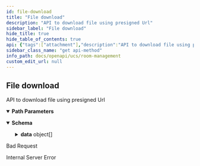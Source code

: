 ```yaml
---
id: file-download
title: "File download"
description: "API to download file using presigned Url"
sidebar_label: "File download"
hide_title: true
hide_table_of_contents: true
api: {"tags":["attachment"],"description":"API to download file using presigned Url","parameters":[{"name":"roomid","in":"path","description":"ID of room to return","required":true,"schema":{"type":"string"},"example":"f81d4fae-7dec-11d0-a765-00a0c91e6bf6"},{"name":"userid","in":"path","description":"ID of user inside the room","required":true,"schema":{"type":"integer"},"example":10206739},{"name":"fileid","in":"path","description":"ID of file in minio storage","required":true,"schema":{"type":"string"},"example":"19649298-b4da-4f2f-9e24-c7ebdc20a766"}],"responses":{"200":{"content":{"application/json":{"schema":{"type":"object","properties":{"data":{"type":"array","items":{"type":"object","properties":{"url":{"type":"string"}}}},"sent_at":{"type":"string"}}},"example":{"data":[{"url":"http://localhost:9000/vidconf/ad56b87d-3859-46a6-9d4f-dd453d5629b0/attachment/cecd68ec-c6fa-4436-94ca-94fa59ecb927?X-Amz-Algorithm=AWS4-HMAC-SHA256&X-Amz-Credential=minioadmin%2F20230116%2Fus-east-1%2Fs3%2Faws4_request&X-Amz-Date=20230116T025839Z&X-Amz-Expires=60&X-Amz-SignedHeaders=host&X-Amz-Signature=ca3b44d787cf6345263958d8c7af4139f04b3407efeb4ca340799f2e6e69aa01"}],"sent_at":"2023-06-15T18:42:11Z"}}}},"400":{"description":"Bad Request"},"500":{"description":"Internal Server Error"}},"method":"get","path":"/v2/rooms/{roomid}/users/{userid}/files/{fileid}/download","servers":[{"url":"http://app-room-mgmt.dev2.ar2","description":"Default server"}],"info":{"title":"Room Management","version":"v2","description":"## What's new\n- create chat 1-1 room\n- delete chat 1-1 room\n"},"postman":{"name":"File download","description":{"content":"API to download file using presigned Url","type":"text/plain"},"url":{"path":["v2","rooms",":roomid","users",":userid","files",":fileid","download"],"host":["{{baseUrl}}"],"query":[],"variable":[{"disabled":false,"description":{"content":"(Required) ID of room to return","type":"text/plain"},"type":"any","value":"","key":"roomid"},{"disabled":false,"description":{"content":"(Required) ID of user inside the room","type":"text/plain"},"type":"any","value":"","key":"userid"},{"disabled":false,"description":{"content":"(Required) ID of file in minio storage","type":"text/plain"},"type":"any","value":"","key":"fileid"}]},"header":[{"key":"Accept","value":"application/json"}],"method":"GET"}}
sidebar_class_name: "get api-method"
info_path: docs/openapi/ucs/room-management
custom_edit_url: null
---
```



## File download



API to download file using presigned Url

<details style={{"marginBottom":"1rem"}} data-collapsed={false} open={true}><summary style={{}}><strong>Path Parameters</strong></summary><div><ul><ParamsItem className={"paramsItem"} param={{"name":"roomid","in":"path","description":"ID of room to return","required":true,"schema":{"type":"string"},"example":"f81d4fae-7dec-11d0-a765-00a0c91e6bf6"}}></ParamsItem><ParamsItem className={"paramsItem"} param={{"name":"userid","in":"path","description":"ID of user inside the room","required":true,"schema":{"type":"integer"},"example":10206739}}></ParamsItem><ParamsItem className={"paramsItem"} param={{"name":"fileid","in":"path","description":"ID of file in minio storage","required":true,"schema":{"type":"string"},"example":"19649298-b4da-4f2f-9e24-c7ebdc20a766"}}></ParamsItem></ul></div></details><div><ApiTabs><TabItem label={"200"} value={"200"}><div></div><div><MimeTabs schemaType={"response"}><TabItem label={"application/json"} value={"application/json"}><SchemaTabs><TabItem label={"Schema"} value={"Schema"}><details style={{}} data-collapsed={false} open={true}><summary style={{"textAlign":"left"}}><strong>Schema</strong></summary><div style={{"textAlign":"left","marginLeft":"1rem"}}></div><ul style={{"marginLeft":"1rem"}}><SchemaItem collapsible={true} className={"schemaItem"}><details style={{}}><summary style={{}}><strong>data</strong><span style={{"opacity":"0.6"}}> object[]</span></summary><div style={{"marginLeft":"1rem"}}><SchemaItem collapsible={false} name={"url"} required={false} deprecated={undefined} schemaDescription={undefined} schemaName={"string"} qualifierMessage={undefined} defaultValue={undefined}></SchemaItem></div></details></SchemaItem><SchemaItem collapsible={false} name={"sent_at"} required={false} deprecated={undefined} schemaDescription={undefined} schemaName={"string"} qualifierMessage={undefined} defaultValue={undefined}></SchemaItem></ul></details></TabItem><TabItem label={"Example (from schema)"} value={"Example (from schema)"}><ResponseSamples responseExample={"{\n  \"data\": [\n    {\n      \"url\": \"string\"\n    }\n  ],\n  \"sent_at\": \"string\"\n}"} language={"json"}></ResponseSamples></TabItem><TabItem label={"Example"} value={"Example"}><ResponseSamples responseExample={"{\n  \"data\": [\n    {\n      \"url\": \"http://localhost:9000/vidconf/ad56b87d-3859-46a6-9d4f-dd453d5629b0/attachment/cecd68ec-c6fa-4436-94ca-94fa59ecb927?X-Amz-Algorithm=AWS4-HMAC-SHA256&X-Amz-Credential=minioadmin%2F20230116%2Fus-east-1%2Fs3%2Faws4_request&X-Amz-Date=20230116T025839Z&X-Amz-Expires=60&X-Amz-SignedHeaders=host&X-Amz-Signature=ca3b44d787cf6345263958d8c7af4139f04b3407efeb4ca340799f2e6e69aa01\"\n    }\n  ],\n  \"sent_at\": \"2023-06-15T18:42:11Z\"\n}"} language={"json"}></ResponseSamples></TabItem></SchemaTabs></TabItem></MimeTabs></div></TabItem><TabItem label={"400"} value={"400"}><div>

Bad Request

</div><div></div></TabItem><TabItem label={"500"} value={"500"}><div>

Internal Server Error

</div><div></div></TabItem></ApiTabs></div>
      